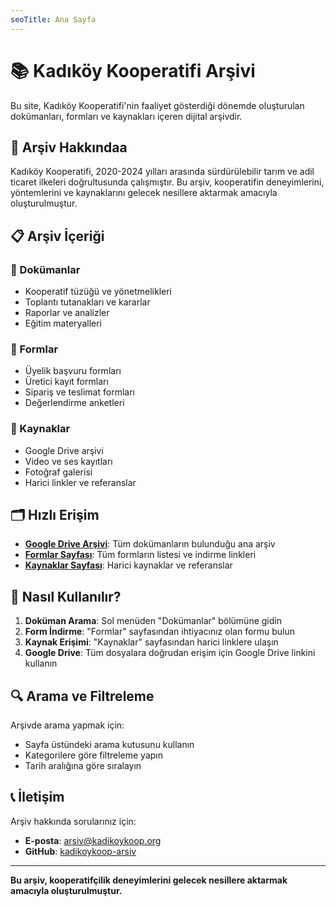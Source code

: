 ```yaml
---
seoTitle: Ana Sayfa
---
```


# 📚 Kadıköy Kooperatifi Arşivi

Bu site, Kadıköy Kooperatifi'nin faaliyet gösterdiği dönemde oluşturulan dokümanları, formları ve kaynakları içeren dijital arşivdir.

## 🎯 Arşiv Hakkındaa

Kadıköy Kooperatifi, 2020-2024 yılları arasında sürdürülebilir tarım ve adil ticaret ilkeleri doğrultusunda çalışmıştır. Bu arşiv, kooperatifin deneyimlerini, yöntemlerini ve kaynaklarını gelecek nesillere aktarmak amacıyla oluşturulmuştur.

## 📋 Arşiv İçeriği

### 📄 Dokümanlar

* Kooperatif tüzüğü ve yönetmelikleri
* Toplantı tutanakları ve kararlar
* Raporlar ve analizler
* Eğitim materyalleri

### 📝 Formlar

* Üyelik başvuru formları
* Üretici kayıt formları
* Sipariş ve teslimat formları
* Değerlendirme anketleri

### 🔗 Kaynaklar

* Google Drive arşivi
* Video ve ses kayıtları
* Fotoğraf galerisi
* Harici linkler ve referanslar

## 🗂️ Hızlı Erişim

* **[Google Drive Arşivi](https://drive.google.com/drive/folders/your-folder-id)**: Tüm dokümanların bulunduğu ana arşiv
* **[Formlar Sayfası](/forms)**: Tüm formların listesi ve indirme linkleri
* **[Kaynaklar Sayfası](/resources)**: Harici kaynaklar ve referanslar

## 📖 Nasıl Kullanılır?

1. **Doküman Arama**: Sol menüden "Dokümanlar" bölümüne gidin
2. **Form İndirme**: "Formlar" sayfasından ihtiyacınız olan formu bulun
3. **Kaynak Erişimi**: "Kaynaklar" sayfasından harici linklere ulaşın
4. **Google Drive**: Tüm dosyalara doğrudan erişim için Google Drive linkini kullanın

## 🔍 Arama ve Filtreleme

Arşivde arama yapmak için:

* Sayfa üstündeki arama kutusunu kullanın
* Kategorilere göre filtreleme yapın
* Tarih aralığına göre sıralayın

## 📞 İletişim

Arşiv hakkında sorularınız için:

* **E-posta**: [arsiv@kadikoykoop.org](mailto\:arsiv@kadikoykoop.org)
* **GitHub**: [kadikoykoop-arsiv](https://github.com/kadikoykoop-arsiv)

***

**Bu arşiv, kooperatifçilik deneyimlerini gelecek nesillere aktarmak amacıyla oluşturulmuştur.**
